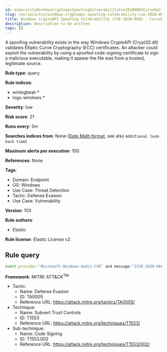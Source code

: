 ```yaml
---
id: enSecurityWindowsCryptoapiSpoofingVulnerabilityCve20200601Curveball
slug: /en/security/windows-cryptoapi-spoofing-vulnerability-cve-2020-0601-curveball
title: Windows CryptoAPI Spoofing Vulnerability (CVE-2020-0601 - CurveBall)
description: Description to be written
tags: []
---
```


<div id="windows-cryptoapi-spoofing-vulnerability-cve-2020-0601-curveball"></div>

A spoofing vulnerability exists in the way Windows CryptoAPI (Crypt32.dll) validates Elliptic Curve Cryptography (ECC) certificates. An attacker could exploit the vulnerability by using a spoofed code-signing certificate to sign a malicious executable, making it appear the file was from a trusted, legitimate source.

**Rule type**: query

**Rule indices**: 

* winlogbeat-*
* logs-windows.*

**Severity**: low

**Risk score**: 21

**Runs every**: 5m

**Searches indices from**: None ([Date Math format](((ref))/common-options.html#date-math), see also <DocLink id="enSecurityRulesUiCreate" section="set-the-rules-schedule">`Additional look-back time`</DocLink>)

**Maximum alerts per execution**: 100

**References**: None

**Tags**: 

* Domain: Endpoint
* OS: Windows
* Use Case: Threat Detection
* Tactic: Defense Evasion
* Use Case: Vulnerability

**Version**: 103

**Rule authors**: 

* Elastic

**Rule license**: Elastic License v2

## Rule query

```js
event.provider:"Microsoft-Windows-Audit-CVE" and message:"[CVE-2020-0601]" and host.os.type:windows

```

**Framework**: MITRE ATT&CK<sup>TM</sup>

* Tactic:
    * Name: Defense Evasion
    * ID: TA0005
    * Reference URL: https://attack.mitre.org/tactics/TA0005/
* Technique:
    * Name: Subvert Trust Controls
    * ID: T1553
    * Reference URL: https://attack.mitre.org/techniques/T1553/
* Sub-technique:
    * Name: Code Signing
    * ID: T1553.002
    * Reference URL: https://attack.mitre.org/techniques/T1553/002/

